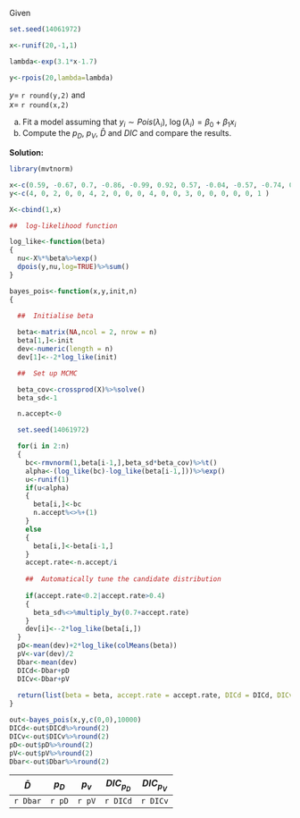 Given 
```r
set.seed(14061972)

x<-runif(20,-1,1)

lambda<-exp(3.1*x-1.7)

y<-rpois(20,lambda=lambda)

```
$y=$ `r round(y,2)`  and \
$x =$ `r round(x,2)`

(a) Fit a model assuming that $y_i\sim Pois(\lambda_i)$, $\log(\lambda_i)=\beta_0+\beta_1x_i$
(b) Compute the $p_D$, $p_V$, $\bar{D}$ and $DIC$ and compare the results.

**Solution:**\

```r
library(mvtnorm)

x<-c(0.59, -0.67, 0.7, -0.86, -0.99, 0.92, 0.57, -0.04, -0.57, -0.74, 0.98, -0.81, -0.79, 0.51, 0.09, 0.13, 0.28, 0.14, 0.37, 0.6)
y<-c(4, 0, 2, 0, 0, 4, 2, 0, 0, 0, 4, 0, 0, 3, 0, 0, 0, 0, 0, 1 )

X<-cbind(1,x)

##  log-likelihood function

log_like<-function(beta)
{
  nu<-X%*%beta%>%exp()
  dpois(y,nu,log=TRUE)%>%sum()
}

bayes_pois<-function(x,y,init,n)
{
  
  ##  Initialise beta

  beta<-matrix(NA,ncol = 2, nrow = n)
  beta[1,]<-init
  dev<-numeric(length = n)
  dev[1]<--2*log_like(init)

  ##  Set up MCMC

  beta_cov<-crossprod(X)%>%solve()
  beta_sd<-1

  n.accept<-0

  set.seed(14061972)

  for(i in 2:n)
  {
    bc<-rmvnorm(1,beta[i-1,],beta_sd*beta_cov)%>%t()
    alpha<-(log_like(bc)-log_like(beta[i-1,]))%>%exp()
    u<-runif(1)    
    if(u<alpha)
    {
      beta[i,]<-bc
      n.accept%<>%+(1)
    }
    else
    {
      beta[i,]<-beta[i-1,]
    }
    accept.rate<-n.accept/i
  
    ##  Automatically tune the candidate distribution
  
    if(accept.rate<0.2|accept.rate>0.4)
    {
      beta_sd%<>%multiply_by(0.7+accept.rate)
    }
    dev[i]<--2*log_like(beta[i,])
  }
  pD<-mean(dev)+2*log_like(colMeans(beta))
  pV<-var(dev)/2
  Dbar<-mean(dev)
  DICd<-Dbar+pD
  DICv<-Dbar+pV
  
  return(list(beta = beta, accept.rate = accept.rate, DICd = DICd, DICv = DICv, pD = pD, pV = pV, Dbar = Dbar))
}

out<-bayes_pois(x,y,c(0,0),10000)
DICd<-out$DICd%>%round(2)
DICv<-out$DICv%>%round(2)
pD<-out$pD%>%round(2)
pV<-out$pV%>%round(2)
Dbar<-out$Dbar%>%round(2)

```

:::{.table-narrow}
| $\bar{D}$ |$p_D$  |$p_v$   |$DIC_{p_D}$ |$DIC_{p_V}$ |
|-----------|-------|--------|------------|------------|
| `r Dbar`  |`r pD` | `r pV` |`r DICd`    |`r DICv`    |

:::